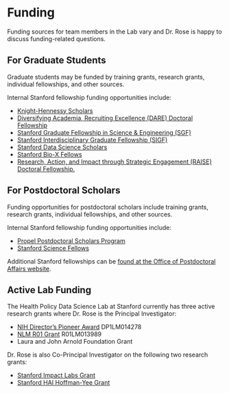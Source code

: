 # Funding

Funding sources for team members in the Lab vary and Dr. Rose is happy to discuss funding-related questions.

## For Graduate Students

Graduate students may be funded by training grants, research grants, individual fellowships, and other sources.

Internal Stanford fellowship funding opportunities include: 

- [Knight-Hennessy Scholars](https://knight-hennessy.stanford.edu/)
- [Diversifying Academia, Recruiting Excellence (DARE) Doctoral Fellowship](https://vpge.stanford.edu/fellowships-funding/dare)
- [Stanford Graduate Fellowship in Science & Engineering (SGF)](https://vpge.stanford.edu/fellowships-funding/sgf)
- [Stanford Interdisciplinary Graduate Fellowship (SIGF)](https://vpge.stanford.edu/fellowships-funding/sigf)
- [Stanford Data Science Scholars](https://datascience.stanford.edu/programs/stanford-data-science-scholars-program)
- [Stanford Bio-X Fellows](https://biox.stanford.edu/research/phd-fellows)
- [Research, Action, and Impact through Strategic Engagement (RAISE) Doctoral Fellowship.](https://vpge.stanford.edu/fellowships-funding/RAISE)

## For Postdoctoral Scholars

Funding opportunities for postdoctoral scholars include training grants, research grants, individual fellowships, and other sources.

Internal Stanford fellowship funding opportunities include:

- [Propel Postdoctoral Scholars Program](https://propel.stanford.edu/)
- [Stanford Science Fellows](https://stanfordsciencefellows.stanford.edu/)

Additional Stanford fellowships can be [found at the Office of Postdoctoral Affairs website](https://postdocs.stanford.edu/fellowships).


## Active Lab Funding {#sec-active-funding}

The Health Policy Data Science Lab at Stanford currently has three active research grants where Dr. Rose is the Principal Investigator:

- [NIH Director's Pioneer Award](https://reporter.nih.gov/search/R0ax3FyETEay4NSDOfAgcQ/project-details/10695095) DP1LM014278
- [NLM R01 Grant](https://reporter.nih.gov/search/khy78csY1EyUuTahahnzTQ/project-details/10676234) R01LM013989
- Laura and John Arnold Foundation Grant

Dr. Rose is also Co-Principal Investigator on the following two research grants:

- [Stanford Impact Labs Grant](https://impact.stanford.edu/organization/health-care-fairness-impact-lab)
- [Stanford HAI Hoffman-Yee Grant](https://hai.stanford.edu/2022-hoffman-yee-grant-recipients#eae)

